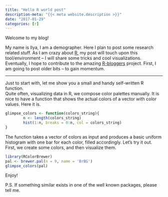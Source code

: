 ```yaml
---
title: "Hello R world post"
description-meta: "{{< meta website.description >}}"
date: "2017-01-29"
categories: [r]
---
```



Welcome to my blog!

My name is Ilya, I am a demographer. Here I plan to post some research related stuff. As I am crazy about [R](https://www.r-project.org), my post will touch upon this tool/environment -- I will share some tricks and cool visualizations. Eventually, I hope to contribute to the amazing [R-bloggers](https://www.r-bloggers.com) project. First, I am going to post older bits -- to gain momentum. 

***
Just to start with, let me show you a small and handy self-written R function.   
Quite often, visualizing data in R, we compose color palettes manually. It is nice to have a function that shows the actual colors of a vector with color values. Here it is.


```r
glimpse_colors <- function(colors_string){
        n <- length(colors_string)
        hist(1:n, breaks = 0:n, col = colors_string)
}
```

The function takes a vector of colors as input and produces a basic uniform histogram with one bar for each color, filled accordingly. Let's try it out. First, we create some colors, and then visualize them.   

```r
library(RColorBrewer)
pal <- brewer.pal(n = 9, name = 'BrBG')
glimpse_colors(pal)
```


Enjoy!

P.S. If something similar exists in one of the well known packages, please tell me.

